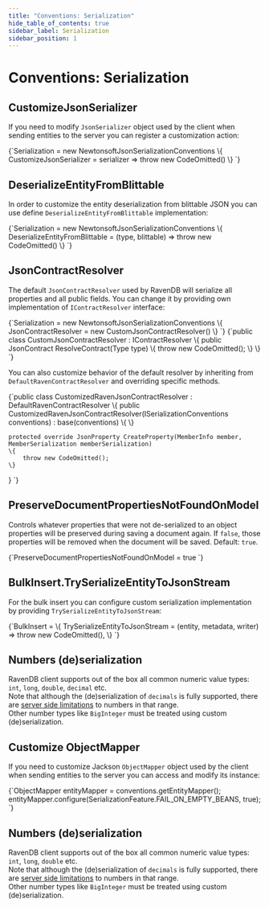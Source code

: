 ```yaml
---
title: "Conventions: Serialization"
hide_table_of_contents: true
sidebar_label: Serialization
sidebar_position: 1
---
```





# Conventions: Serialization
<LanguageSwitcher supportedLanguages={supportedLanguages} />
<LanguageContent language="csharp">


## CustomizeJsonSerializer

If you need to modify `JsonSerializer` object used by the client when sending entities to the server you can register a customization action:

<TabItem value="customize_json_serializer" label="customize_json_serializer">
<CodeBlock language="csharp">
{`Serialization = new NewtonsoftJsonSerializationConventions
\{
    CustomizeJsonSerializer = serializer => throw new CodeOmitted()
\}
`}
</CodeBlock>
</TabItem>

## DeserializeEntityFromBlittable

In order to customize the entity deserialization from blittable JSON you can use define `DeserializeEntityFromBlittable` implementation:

<TabItem value="DeserializeEntityFromBlittable" label="DeserializeEntityFromBlittable">
<CodeBlock language="csharp">
{`Serialization = new NewtonsoftJsonSerializationConventions
\{
    DeserializeEntityFromBlittable = (type, blittable) => throw new CodeOmitted()
\}
`}
</CodeBlock>
</TabItem>

## JsonContractResolver

The default `JsonContractResolver` used by RavenDB will serialize all properties and all public fields. You can change it by providing own implementation of `IContractResolver` interface:

<TabItem value="json_contract_resolver" label="json_contract_resolver">
<CodeBlock language="csharp">
{`Serialization = new NewtonsoftJsonSerializationConventions
\{
    JsonContractResolver = new CustomJsonContractResolver()
\}
`}
</CodeBlock>
</TabItem>

<TabItem value="custom_json_contract_resolver" label="custom_json_contract_resolver">
<CodeBlock language="csharp">
{`public class CustomJsonContractResolver : IContractResolver
\{
    public JsonContract ResolveContract(Type type)
    \{
        throw new CodeOmitted();
    \}
\}
`}
</CodeBlock>
</TabItem>

You can also customize behavior of the default resolver by inheriting from `DefaultRavenContractResolver` and overriding specific methods.

<TabItem value="custom_json_contract_resolver_based_on_default" label="custom_json_contract_resolver_based_on_default">
<CodeBlock language="csharp">
{`public class CustomizedRavenJsonContractResolver : DefaultRavenContractResolver
\{
    public CustomizedRavenJsonContractResolver(ISerializationConventions conventions) : base(conventions)
    \{
    \}

    protected override JsonProperty CreateProperty(MemberInfo member, MemberSerialization memberSerialization)
    \{
        throw new CodeOmitted();
    \}
\}
`}
</CodeBlock>
</TabItem>

## PreserveDocumentPropertiesNotFoundOnModel

Controls whatever properties that were not de-serialized to an object properties will be preserved 
during saving a document again. If `false`, those properties will be removed when the document will be saved. Default: `true`.

<TabItem value="preserve_doc_props_not_found_on_model" label="preserve_doc_props_not_found_on_model">
<CodeBlock language="csharp">
{`PreserveDocumentPropertiesNotFoundOnModel = true
`}
</CodeBlock>
</TabItem>

## BulkInsert.TrySerializeEntityToJsonStream

For the bulk insert you can configure custom serialization implementation by providing `TrySerializeEntityToJsonStream`:

<TabItem value="TrySerializeEntityToJsonStream" label="TrySerializeEntityToJsonStream">
<CodeBlock language="csharp">
{`BulkInsert =
\{
    TrySerializeEntityToJsonStream = (entity, metadata, writer) => throw new CodeOmitted(),
\}
`}
</CodeBlock>
</TabItem>


## Numbers (de)serialization

RavenDB client supports out of the box all common numeric value types: `int`, `long`, `double`, `decimal` etc.  
Note that although the (de)serialization of `decimals` is fully supported, there are [server side limitations](../../server/kb/numbers-in-ravendb.mdx) to numbers in that range.  
Other number types like `BigInteger` must be treated using custom (de)serialization.


</LanguageContent>
<LanguageContent language="java">


## Customize ObjectMapper

If you need to customize Jackson `ObjectMapper` object used by the client when sending entities to the server you can access and modify its instance:

<TabItem value="customize_object_mapper" label="customize_object_mapper">
<CodeBlock language="java">
{`ObjectMapper entityMapper = conventions.getEntityMapper();
entityMapper.configure(SerializationFeature.FAIL_ON_EMPTY_BEANS, true);
`}
</CodeBlock>
</TabItem>

## Numbers (de)serialization

RavenDB client supports out of the box all common numeric value types: `int`, `long`, `double` etc.  
Note that although the (de)serialization of `decimals` is fully supported, there are [server side limitations](../../server/kb/numbers-in-ravendb.mdx) to numbers in that range.  
Other number types like `BigInteger` must be treated using custom (de)serialization.


</LanguageContent>

<!---
### Conventions
- [Conventions](../../client-api/configuration/conventions)
- [Querying](../../client-api/configuration/querying)
- [Load Balance &amp; Failover](../../client-api/configuration/load-balance-and-failover)

### Document Identifiers
- [Working with Document Identifiers](../../client-api/document-identifiers/working-with-document-identifiers)
- [Global ID Generation Conventions](../../client-api/configuration/identifier-generation/global)
- [Type-specific ID Generation Conventions](../../client-api/configuration/identifier-generation/type-specific)

### Document Store
- [What is a Document Store](../../client-api/what-is-a-document-store)


-->